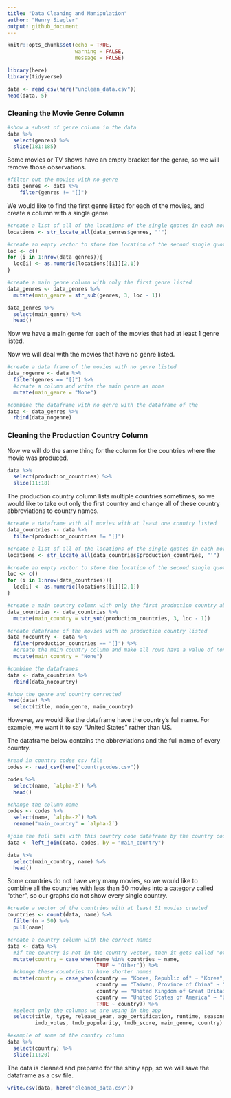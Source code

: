 ```yaml
---
title: "Data Cleaning and Manipulation"
author: "Henry Siegler"
output: github_document
---
```


```r
knitr::opts_chunk$set(echo = TRUE,
                      warning = FALSE,
                      message = FALSE)
```

```r
library(here)
library(tidyverse)
```


```r
data <- read_csv(here("unclean_data.csv"))
head(data, 5)
```

### Cleaning the Movie Genre Column

```r
#show a subset of genre column in the data
data %>% 
  select(genres) %>% 
  slice(181:185)
```

Some movies or TV shows have an empty bracket for the genre, so we will remove those observations.

```r
#filter out the movies with no genre
data_genres <- data %>% 
    filter(genres != "[]")
```

We would like to find the first genre listed for each of the movies, and create a column with a single genre.

```r
#create a list of all of the locations of the single quotes in each movie's genre column
locations <- str_locate_all(data_genres$genres, "'")

#create an empty vector to store the location of the second single quote in the genre column
loc <- c()
for (i in 1:nrow(data_genres)){
  loc[i] <- as.numeric(locations[[i]][2,1])
}

#create a main genre column with only the first genre listed
data_genres <- data_genres %>% 
  mutate(main_genre = str_sub(genres, 3, loc - 1))

data_genres %>% 
  select(main_genre) %>% 
  head()
```

Now we have a main genre for each of the movies that had at least 1 genre listed.

Now we will deal with the movies that have no genre listed.

```r
#create a data frame of the movies with no genre listed
data_nogenre <- data %>% 
  filter(genres == "[]") %>% 
  #create a column and write the main genre as none
  mutate(main_genre = "None")

#combine the dataframe with no genre with the dataframe of the
data <- data_genres %>% 
  rbind(data_nogenre)
```

### Cleaning the Production Country Column

Now we will do the same thing for the column for the countries where the movie was produced.

```r
data %>% 
  select(production_countries) %>% 
  slice(11:18)
```

The production country column lists multiple countries sometimes, so we would like to take out only the first country and change all of these country abbreviations to country names.

```r
#create a dataframe with all movies with at least one country listed
data_countries <- data %>% 
  filter(production_countries != "[]")

#create a list of all of the locations of the single quotes in each movie's genre column
locations <- str_locate_all(data_countries$production_countries, "'")

#create an empty vector to store the location of the second single quote in the genre column
loc <- c()
for (i in 1:nrow(data_countries)){
  loc[i] <- as.numeric(locations[[i]][2,1])
}

#create a main country column with only the first production country abbreviation
data_countries <- data_countries %>% 
  mutate(main_country = str_sub(production_countries, 3, loc - 1))
```

```r
#create dataframe of the movies with no production country listed
data_nocountry <- data %>% 
  filter(production_countries == "[]") %>% 
  #create the main country column and make all rows have a value of none
  mutate(main_country = "None")

#combine the dataframes
data <- data_countries %>% 
  rbind(data_nocountry)

#show the genre and country corrected
head(data) %>% 
  select(title, main_genre, main_country)
```

However, we would like the dataframe have the country's full name. For example, we want it to say "United States" rather than US.

The dataframe below contains the abbreviations and the full name of every country.

```r
#read in country codes csv file
codes <- read_csv(here("countrycodes.csv"))

codes %>% 
  select(name, `alpha-2`) %>% 
  head()
```
```r
#change the column name
codes <- codes %>% 
  select(name, `alpha-2`) %>% 
  rename("main_country" = `alpha-2`)

#join the full data with this country code dataframe by the country code
data <- left_join(data, codes, by = "main_country")

data %>% 
  select(main_country, name) %>% 
  head()
```

Some countries do not have very many movies, so we would like to combine all the countries with less than 50 movies into a category called "other", so our graphs do not show every single country.

```r
#create a vector of the countries with at least 51 movies created
countries <- count(data, name) %>% 
  filter(n > 50) %>% 
  pull(name)

#create a country column with the correct names
data <- data %>% 
  #if the country is not in the country vector, then it gets called "other"
  mutate(country = case_when(name %in% countries ~ name,
                             TRUE ~ "Other")) %>% 
  #change these countries to have shorter names
  mutate(country = case_when(country == "Korea, Republic of" ~ "Korea",
                             country == "Taiwan, Province of China" ~ "Taiwan",
                             country == "United Kingdom of Great Britain and Northern Ireland" ~ "UK",
                             country == "United States of America" ~ "USA",
                             TRUE ~ country)) %>% 
  #select only the columns we are using in the app
  select(title, type, release_year, age_certification, runtime, seasons, imdb_score, 
         imdb_votes, tmdb_popularity, tmdb_score, main_genre, country)

#example of some of the country column
data %>% 
  select(country) %>% 
  slice(11:20)
```
The data is cleaned and prepared for the shiny app, so we will save the dataframe as a csv file.

```r
write.csv(data, here("cleaned_data.csv"))
```
